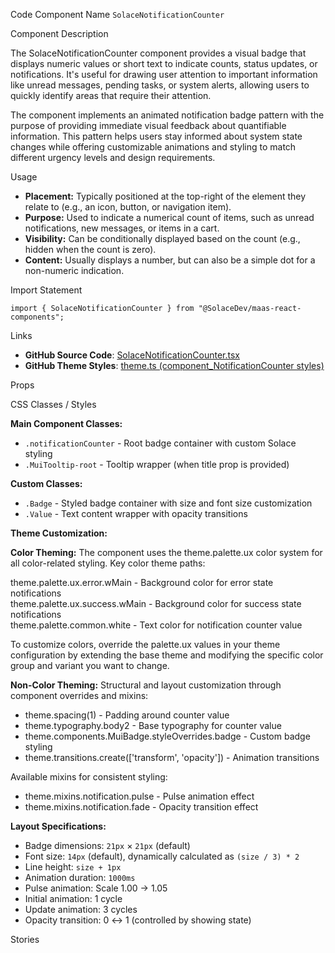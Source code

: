 
<Meta of={SolaceNotificationCounterStories} />

<Title>Solace Notification Counter</Title>

<Description of={SolaceNotificationCounterStories} />

<Subtitle>Code Component Name</Subtitle>
`SolaceNotificationCounter`

<Subtitle>Component Description</Subtitle>

The SolaceNotificationCounter component provides a visual badge that displays numeric values or short text to indicate counts, status updates, or notifications. It's useful for drawing user attention to important information like unread messages, pending tasks, or system alerts, allowing users to quickly identify areas that require their attention.

The component implements an animated notification badge pattern with the purpose of providing immediate visual feedback about quantifiable information. This pattern helps users stay informed about system state changes while offering customizable animations and styling to match different urgency levels and design requirements.

<Subtitle>Usage</Subtitle>

- **Placement:** Typically positioned at the top-right of the element they relate to (e.g., an icon, button, or navigation item).
- **Purpose:** Used to indicate a numerical count of items, such as unread notifications, new messages, or items in a cart.
- **Visibility:** Can be conditionally displayed based on the count (e.g., hidden when the count is zero).
- **Content:** Usually displays a number, but can also be a simple dot for a non-numeric indication.

<Subtitle>Import Statement</Subtitle>

```tsx
import { SolaceNotificationCounter } from "@SolaceDev/maas-react-components";
```

<Subtitle>Links</Subtitle>

- **GitHub Source Code**: [SolaceNotificationCounter.tsx](https://github.com/SolaceDev/maas-react-components/blob/main/src/components/SolaceNotificationCounter.tsx)
- **GitHub Theme Styles**: <a href="https://github.com/SolaceDev/maas-react-components/blob/main/src/resources/theme.ts#:~:text=component_NotificationCounter" target="_blank">theme.ts (component_NotificationCounter styles)</a>

<Subtitle>Props</Subtitle>

<ArgTypes of={SolaceNotificationCounterStories} />

<Subtitle>CSS Classes / Styles</Subtitle>

**Main Component Classes:**

- `.notificationCounter` - Root badge container with custom Solace styling
- `.MuiTooltip-root` - Tooltip wrapper (when title prop is provided)

**Custom Classes:**

- `.Badge` - Styled badge container with size and font size customization
- `.Value` - Text content wrapper with opacity transitions

**Theme Customization:**

**Color Theming:**
The component uses the theme.palette.ux color system for all color-related styling. Key color theme paths:

<div style={{ display: "flex", alignItems: "center", margin: "8px 0" }}>
	<div
		style={{
			width: "16px",
			height: "16px",
			backgroundColor: "#FF0000",
			border: "1px solid rgba(0,0,0,0.2)",
			borderRadius: "50%",
			marginRight: "8px"
		}}
	></div>
	<span>theme.palette.ux.error.wMain - Background color for error state notifications</span>
</div>
<div style={{ display: "flex", alignItems: "center", margin: "8px 0" }}>
	<div
		style={{
			width: "16px",
			height: "16px",
			backgroundColor: "#4CAF50",
			border: "1px solid rgba(0,0,0,0.2)",
			borderRadius: "50%",
			marginRight: "8px"
		}}
	></div>
	<span>theme.palette.ux.success.wMain - Background color for success state notifications</span>
</div>
<div style={{ display: "flex", alignItems: "center", margin: "8px 0" }}>
	<div
		style={{
			width: "16px",
			height: "16px",
			backgroundColor: "#FFFFFF",
			border: "1px solid rgba(0,0,0,0.2)",
			borderRadius: "50%",
			marginRight: "8px"
		}}
	></div>
	<span>theme.palette.common.white - Text color for notification counter value</span>
</div>

To customize colors, override the palette.ux values in your theme configuration by extending the base theme and modifying the specific color group and variant you want to change.

**Non-Color Theming:**
Structural and layout customization through component overrides and mixins:

- theme.spacing(1) - Padding around counter value
- theme.typography.body2 - Base typography for counter value
- theme.components.MuiBadge.styleOverrides.badge - Custom badge styling
- theme.transitions.create(['transform', 'opacity']) - Animation transitions

Available mixins for consistent styling:

- theme.mixins.notification.pulse - Pulse animation effect
- theme.mixins.notification.fade - Opacity transition effect

**Layout Specifications:**

- Badge dimensions: `21px` × `21px` (default)
- Font size: `14px` (default), dynamically calculated as `(size / 3) * 2`
- Line height: `size + 1px`
- Animation duration: `1000ms`
- Pulse animation: Scale 1.00 → 1.05
- Initial animation: 1 cycle
- Update animation: 3 cycles
- Opacity transition: 0 ↔ 1 (controlled by showing state)

<Subtitle>Stories</Subtitle>

<CustomStories />
